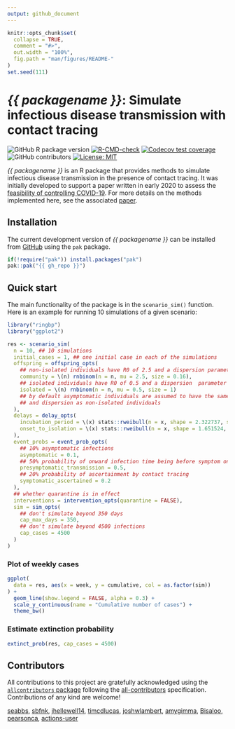 ```yaml
---
output: github_document
---
```


```r
knitr::opts_chunk$set(
  collapse = TRUE,
  comment = "#>",
  out.width = "100%",
  fig.path = "man/figures/README-"
)
set.seed(111)
```

# _{{ packagename }}_: Simulate infectious disease transmission with contact tracing

<!-- badges: start -->
![GitHub R package version](https://img.shields.io/github/r-package/v/{{ gh_repo }})
[![R-CMD-check](https://github.com/{{ gh_repo }}/actions/workflows/R-CMD-check.yaml/badge.svg)](https://github.com/{{ gh_repo }}/actions/workflows/R-CMD-check.yaml)
[![Codecov test coverage](https://codecov.io/gh/{{ gh_repo }}/branch/main/graph/badge.svg)](https://app.codecov.io/gh/{{ gh_repo }}?branch=main)
![GitHub contributors](https://img.shields.io/github/contributors/{{ gh_repo }})
[![License: MIT](https://img.shields.io/badge/License-MIT-blue.svg)](https://opensource.org/licenses/MIT)
<!-- badges: end -->

_{{ packagename }}_ is an R package that provides methods to simulate infectious disease transmission in the presence of contact tracing.
It was initially developed to support a paper written in early 2020 to assess the [feasibility of controlling COVID-19](https://github.com/cmmid/ringbp).
For more details on the methods implemented here, see the associated [paper](https://doi.org/10.1016/S2214-109X(20)30074-7).

## Installation

The current development version of _{{ packagename }}_ can be installed from [GitHub](https://github.com/) using the `pak` package.

```r
if(!require("pak")) install.packages("pak")
pak::pak("{{ gh_repo }}")
```

## Quick start

The main functionality of the package is in the `scenario_sim()` function.
Here is an example for running 10 simulations of a given scenario:

```r
library("ringbp")
library("ggplot2")

res <- scenario_sim(
  n = 10, ## 10 simulations
  initial_cases = 1, ## one initial case in each of the simulations 
  offspring = offspring_opts(
    ## non-isolated individuals have R0 of 2.5 and a dispersion parameter
    community = \(n) rnbinom(n = n, mu = 2.5, size = 0.16), 
    ## isolated individuals have R0 of 0.5 and a dispersion  parameter
    isolated = \(n) rnbinom(n = n, mu = 0.5, size = 1)
    ## by default asymptomatic individuals are assumed to have the same R0 
    ## and dispersion as non-isolated individuals
  ), 
  delays = delay_opts(
    incubation_period = \(x) stats::rweibull(n = x, shape = 2.322737, scale = 6.492272), 
    onset_to_isolation = \(x) stats::rweibull(n = x, shape = 1.651524, scale = 4.287786)
  ),
  event_probs = event_prob_opts(
    ## 10% asymptomatic infections
    asymptomatic = 0.1, 
    ## 50% probability of onward infection time being before symptom onset
    presymptomatic_transmission = 0.5,
    ## 20% probability of ascertainment by contact tracing
    symptomatic_ascertained = 0.2
  ),
  ## whether quarantine is in effect
  interventions = intervention_opts(quarantine = FALSE),
  sim = sim_opts(
    ## don't simulate beyond 350 days
    cap_max_days = 350, 
    ## don't simulate beyond 4500 infections
    cap_cases = 4500
  )
)
```

### Plot of weekly cases

```r
ggplot(
  data = res, aes(x = week, y = cumulative, col = as.factor(sim))
) +
  geom_line(show.legend = FALSE, alpha = 0.3) +
  scale_y_continuous(name = "Cumulative number of cases") +
  theme_bw()
```

### Estimate extinction probability

```r
extinct_prob(res, cap_cases = 4500)
```

## Contributors



<!-- ALL-CONTRIBUTORS-LIST:START - Do not remove or modify this section -->
<!-- prettier-ignore-start -->
<!-- markdownlint-disable -->

All contributions to this project are gratefully acknowledged using the [`allcontributors` package](https://github.com/ropensci/allcontributors) following the [all-contributors](https://allcontributors.org) specification. Contributions of any kind are welcome!


<a href="https://github.com/joshwlambert/ringbp/commits?author=seabbs">seabbs</a>, 
<a href="https://github.com/joshwlambert/ringbp/commits?author=sbfnk">sbfnk</a>, 
<a href="https://github.com/joshwlambert/ringbp/commits?author=jhellewell14">jhellewell14</a>, 
<a href="https://github.com/joshwlambert/ringbp/commits?author=timcdlucas">timcdlucas</a>, 
<a href="https://github.com/joshwlambert/ringbp/commits?author=joshwlambert">joshwlambert</a>, 
<a href="https://github.com/joshwlambert/ringbp/commits?author=amygimma">amygimma</a>, 
<a href="https://github.com/joshwlambert/ringbp/commits?author=Bisaloo">Bisaloo</a>, 
<a href="https://github.com/joshwlambert/ringbp/commits?author=pearsonca">pearsonca</a>, 
<a href="https://github.com/joshwlambert/ringbp/commits?author=actions-user">actions-user</a>


<!-- markdownlint-enable -->
<!-- prettier-ignore-end -->
<!-- ALL-CONTRIBUTORS-LIST:END -->


